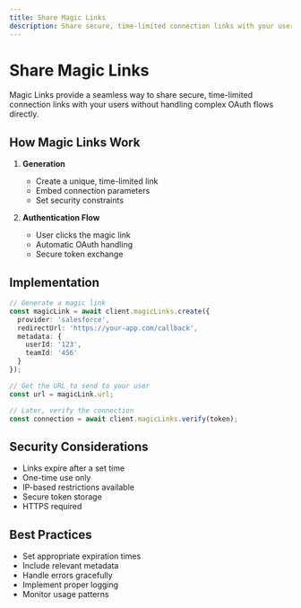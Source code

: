 ```yaml
---
title: Share Magic Links
description: Share secure, time-limited connection links with your users
---
```


# Share Magic Links

Magic Links provide a seamless way to share secure, time-limited connection links with your users without handling complex OAuth flows directly.

## How Magic Links Work

1. **Generation**

   - Create a unique, time-limited link
   - Embed connection parameters
   - Set security constraints

2. **Authentication Flow**
   - User clicks the magic link
   - Automatic OAuth handling
   - Secure token exchange

## Implementation

```typescript
// Generate a magic link
const magicLink = await client.magicLinks.create({
  provider: 'salesforce',
  redirectUrl: 'https://your-app.com/callback',
  metadata: {
    userId: '123',
    teamId: '456'
  }
});

// Get the URL to send to your user
const url = magicLink.url;

// Later, verify the connection
const connection = await client.magicLinks.verify(token);
```

## Security Considerations

- Links expire after a set time
- One-time use only
- IP-based restrictions available
- Secure token storage
- HTTPS required

## Best Practices

- Set appropriate expiration times
- Include relevant metadata
- Handle errors gracefully
- Implement proper logging
- Monitor usage patterns

